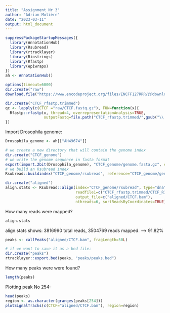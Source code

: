 ---
title: "Assignment Nr 3"
author: "Adrian Molière"
date: "2023-03-11"
output: html_document
---

```{r}
suppressPackageStartupMessages({
  library(AnnotationHub)
  library(Rsubread)
  library(rtracklayer)
  library(Biostrings)
  library(Rfastp)
  library(epiwraps)
})
ah <- AnnotationHub()
```

```{r, eval=FALSE}
options(timeout=6000)
dir.create("raw")
download.file("https://www.encodeproject.org/files/ENCFF127RRR/@@download/ENCFF127RRR.fastq.gz", dest="raw/CTCF.fastq.gz", mode = "wb")
```

```{r, eval=FALSE}
dir.create("CTCF_rfastp.trimmed")
qc <- lapply(c(CTCF ="raw/CTCF.fastq.gz"), FUN=function(x){
  Rfastp::rfastp(x, thread=4, overrepresentationAnalysis=TRUE,
                 outputFastq=file.path("CTCF_rfastp.trimmed/",gsub("\\.fastq\\.gz$","",basename(x))))
})
```


Import Drosophila genome: 

```{r}
Drosophila_genome <- ah[["AH49674"]]

```

```{r, eval=FALSE}
# we create a new directory that will contain the genome index
dir.create("CTCF_genome")
# we write the genome sequence in fasta format
export(import.2bit(Drosophila_genome), "CTCF_genome/genome.fasta.gz", compress=TRUE) 
# we build an Rsubread index
Rsubread::buildindex("CTCF_genome/rsubread", reference="CTCF_genome/genome.fasta.gz")
```



```{r, eval=FALSE}
dir.create("aligned")
align.stats <- Rsubread::align(index="CTCF_genome/rsubread", type="dna",
                               readfile1=c("CTCF_rfastp.trimmed/CTCF_R1.fastq.gz"),
                               output_file=c("aligned/CTCF.bam"),
                               nthreads=6, sortReadsByCoordinates=TRUE)

```
How many reads were mapped?

```{r, eval=FALSE}
align.stats
```


align.stats shows: 3816990 total reads, 3504769 reads mapped. --> 91.82%

```{r}
peaks <- callPeaks("aligned/CTCF.bam", fragLength=50L) 

```
```{r, eval=FALSE}
# if we want to save it as a bed file:
dir.create("peaks")
rtracklayer::export.bed(peaks, "peaks/peaks.bed")
```


How many peaks were were found? 
```{r}
length(peaks)
```

Plotting peak No 254:

```{r}
head(peaks)
region <- as.character(granges(peaks[254]))
plotSignalTracks(c(CTCF="aligned/CTCF.bam"), region=region)
```